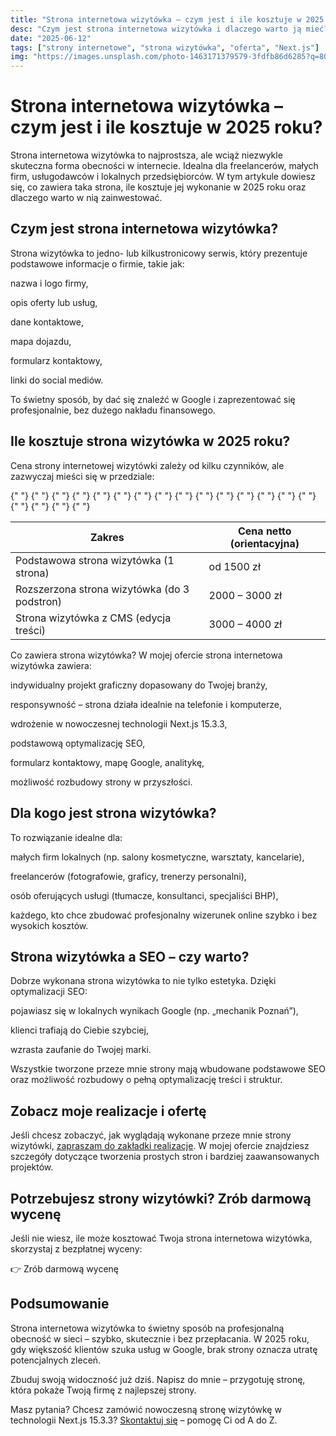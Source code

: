 ```yaml
---
title: "Strona internetowa wizytówka – czym jest i ile kosztuje w 2025 roku?"
desc: "Czym jest strona internetowa wizytówka i dlaczego warto ją mieć? Sprawdź, ile kosztuje wykonanie strony wizytówki w 2025 roku i co dokładnie zawiera taka usługa."
date: "2025-06-12"
tags: ["strony internetowe", "strona wizytówka", "oferta", "Next.js"]
img: "https://images.unsplash.com/photo-1463171379579-3fdfb86d6285?q=80&w=2070&auto=format&fit=crop&ixlib=rb-4.1.0&ixid=M3wxMjA3fDB8MHxwaG90by1wYWdlfHx8fGVufDB8fHx8fA%3D%3D"
---
```


# Strona internetowa wizytówka – czym jest i ile kosztuje w 2025 roku?
Strona internetowa wizytówka to najprostsza, ale wciąż niezwykle skuteczna forma obecności w internecie. Idealna dla freelancerów, małych firm, usługodawców i lokalnych przedsiębiorców. W tym artykule dowiesz się, co zawiera taka strona, ile kosztuje jej wykonanie w 2025 roku oraz dlaczego warto w nią zainwestować.

## Czym jest strona internetowa wizytówka?
Strona wizytówka to jedno- lub kilkustronicowy serwis, który prezentuje podstawowe informacje o firmie, takie jak:

nazwa i logo firmy,

opis oferty lub usług,

dane kontaktowe,

mapa dojazdu,

formularz kontaktowy,

linki do social mediów.

To świetny sposób, by dać się znaleźć w Google i zaprezentować się profesjonalnie, bez dużego nakładu finansowego.

## Ile kosztuje strona wizytówka w 2025 roku?
Cena strony internetowej wizytówki zależy od kilku czynników, ale zazwyczaj mieści się w przedziale:

<table>
  {" "}
  <thead>
    {" "}
    <tr>
      {" "}
      <th>Zakres</th> <th>Cena netto (orientacyjna)</th>{" "}
    </tr>{" "}
  </thead>{" "}
  <tbody>
    {" "}
    <tr>
      {" "}
      <td>Podstawowa strona wizytówka (1 strona)</td> <td>od 1500 zł</td>{" "}
    </tr>{" "}
    <tr>
      {" "}
      <td>Rozszerzona strona wizytówka (do 3 podstron)</td>{" "}
      <td>2000 – 3000 zł</td>{" "}
    </tr>{" "}
    <tr>
      {" "}
      <td>Strona wizytówka z CMS (edycja treści)</td>{" "}
      <td>3000 – 4000 zł</td>{" "}
    </tr>{" "}
  </tbody>{" "}
</table>
Co zawiera strona wizytówka? W mojej ofercie strona internetowa wizytówka
zawiera:

indywidualny projekt graficzny dopasowany do Twojej branży,

responsywność – strona działa idealnie na telefonie i komputerze,

wdrożenie w nowoczesnej technologii Next.js 15.3.3,

podstawową optymalizację SEO,

formularz kontaktowy, mapę Google, analitykę,

możliwość rozbudowy strony w przyszłości.

## Dla kogo jest strona wizytówka?
To rozwiązanie idealne dla:

małych firm lokalnych (np. salony kosmetyczne, warsztaty, kancelarie),

freelancerów (fotografowie, graficy, trenerzy personalni),

osób oferujących usługi (tłumacze, konsultanci, specjaliści BHP),

każdego, kto chce zbudować profesjonalny wizerunek online szybko i bez wysokich kosztów.

## Strona wizytówka a SEO – czy warto?
Dobrze wykonana strona wizytówka to nie tylko estetyka. Dzięki optymalizacji SEO:

pojawiasz się w lokalnych wynikach Google (np. „mechanik Poznań”),

klienci trafiają do Ciebie szybciej,

wzrasta zaufanie do Twojej marki.

Wszystkie tworzone przeze mnie strony mają wbudowane podstawowe SEO oraz możliwość rozbudowy o pełną optymalizację treści i struktur.

## Zobacz moje realizacje i ofertę
Jeśli chcesz zobaczyć, jak wyglądają wykonane przeze mnie strony wizytówki, [zapraszam do zakładki realizacje](/realizacje). W mojej ofercie znajdziesz szczegóły dotyczące tworzenia prostych stron i bardziej zaawansowanych projektów.

## Potrzebujesz strony wizytówki? Zrób darmową wycenę
Jeśli nie wiesz, ile może kosztować Twoja strona internetowa wizytówka, skorzystaj z bezpłatnej wyceny:

👉 Zrób darmową wycenę

## Podsumowanie
Strona internetowa wizytówka to świetny sposób na profesjonalną obecność w sieci – szybko, skutecznie i bez przepłacania. W 2025 roku, gdy większość klientów szuka usług w Google, brak strony oznacza utratę potencjalnych zleceń.

Zbuduj swoją widoczność już dziś. Napisz do mnie – przygotuję stronę, która pokaże Twoją firmę z najlepszej strony.

Masz pytania? Chcesz zamówić nowoczesną stronę wizytówkę w technologii Next.js 15.3.3? [Skontaktuj się](/kontakt) – pomogę Ci od A do Z.

